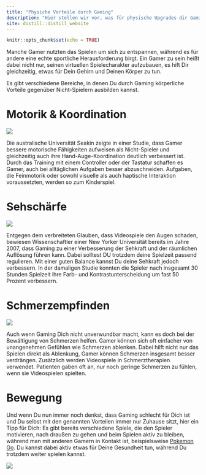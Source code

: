 ```yaml
---
title: "Physiche Vorteile durch Gaming"
description: "Hier stellen wir vor, was für physische Upgrades dir Gaming geben kann"
site: distill::distill_website
---
```


```r
knitr::opts_chunk$set(echo = TRUE)
```

Manche Gamer nutzten das Spielen um sich zu entspannen, während es für andere eine echte sportliche Herausforderung birgt.
Ein Gamer zu sein heißt dabei nicht nur, seinen virtuellen Spielecharakter aufzubauen, es hift Dir gleichzeitig, etwas für Dein Gehirn und Deinen Körper zu tun. \n

Es gibt verschiedene Bereiche, in denen Du durch Gaming körperliche Vorteile gegenüber Nicht-Spielern ausbilden kannst. \n

# Motorik & Koordination

![](images/pexels-cottonbro-controller-greifen.jpg)

Die australische Universität Seakin zeigte in einer Studie, dass Gamer bessere motorische Fähigkeiten aufweisen als Nicht-Spieler und gleichzeitig auch ihre Hand-Auge-Koordination deutlich verbessert ist. Durch das Training mit einem Controller oder der Tastatur schaffen es Gamer, auch bei alltäglichen Aufgaben besser abzuschneiden. Aufgaben, die Feinmotorik oder sowohl visuelle als auch haptische Interaktion voraussetzten, werden so zum Kinderspiel. \n

# Sehschärfe

![](images/pexels-julia-m-cameron-4145355.jpg)

Entgegen dem verbreiteten Glauben, dass Videospiele den Augen schaden, bewiesen Wissenschaftler einer New Yorker Universität bereits im Jahre 2007, dass Gaming zu einer Verbesserung der Sehkraft und der räumlichen Auflösung führen kann. Dabei solltest DU trotzdem deine Spielzeit passend regulieren. Mit einer guten Balance kannst Du deine Sehkraft jedoch verbessern. In der damaligen Studie konnten die Spieler nach insgesamt 30 Stunden Spielzeit ihre Farb- und Kontrastunterscheidung um fast 50 Prozent verbessern. \n

# Schmerzempfinden

![](Images/pexels-rodnae-productions-8097940.jpg)

Auch wenn Gaming Dich nicht unverwundbar macht, kann es doch bei der Bewältigung von Schmerzen helfen. Gamer können sich oft einfacher von unangenehmen Gefühlen wie Schmerzen ablenken. Dabei hilft nicht nur das Spielen direkt als Ablenkung, Gamer können Schmerzen insgesamt besser verdrängen. Zusätzlich werden Videospiele in Schmerztherapien verwendet. Patienten gaben oft an, nur noch geringe Schmerzen zu fühlen, wenn sie Videospielen spielten. \n

# Bewegung

Und wenn Du nun immer noch denkst, dass Gaming schlecht für Dich ist und Du selbst mit den genannten Vorteilen immer nur Zuhause sitzt, hier ein Tipp für Dich:
Es gibt bereits verschiedene Spiele, die den Spieler motivieren, nach draußen zu gehen und beim Spielen aktiv zu bleiben, während man mit anderen Gamern in Kontakt ist, beispielsweise [Pokemon Go](https://www.pokemon.com/de/app/pokemon-go/). Du kannst dabei aktiv etwas für Deine Gesundheit tun, während Du trotzdem weiter spielen kannst. \n

![](Images/1920px-Pokémon_GO_logo.svg.png)



